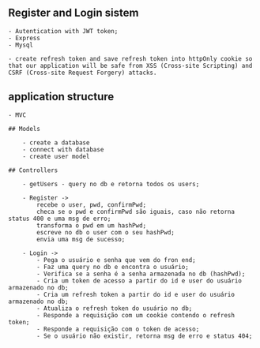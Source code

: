 
## Register and Login sistem

    - Autentication with JWT token;
    - Express
    - Mysql

    - create refresh token and save refresh token into httpOnly cookie so that our application will be safe from XSS (Cross-site Scripting) and CSRF (Cross-site Request Forgery) attacks.

## application structure

    - MVC

    ## Models

        - create a database
        - connect with database
        - create user model

    ## Controllers

        - getUsers - query no db e retorna todos os users;

        - Register -> 
            recebe o user, pwd, confirmPwd;
            checa se o pwd e confirmPwd são iguais, caso não retorna status 400 e uma msg de erro;
            transforma o pwd em um hashPwd;
            escreve no db o user com o seu hashPwd;
            envia uma msg de sucesso;
            
        - Login ->
            - Pega o usuário e senha que vem do fron end;
            - Faz uma query no db e encontra o usuário;
            - Verifica se a senha é a senha armazenada no db (hashPwd);
            - Cria um token de acesso a partir do id e user do usuário armazenado no db;
            - Cria um refresh token a partir do id e user do usuário armazenado no db;
            - Atualiza o refresh token do usuário no db;
            - Responde a requisição com um cookie contendo o refresh token;
            - Responde a requisição com o token de acesso;
            - Se o usuário não existir, retorna msg de erro e status 404;
